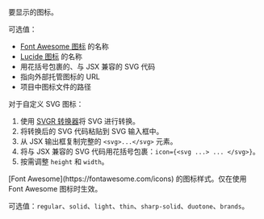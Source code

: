 <ResponseField name="icon" type="string" required>
  要显示的图标。
  
  可选值：
  - [Font Awesome 图标](https://fontawesome.com/icons) 的名称
  - [Lucide 图标](https://lucide.dev/icons) 的名称
  - 用花括号包裹的、与 JSX 兼容的 SVG 代码
  - 指向外部托管图标的 URL
  - 项目中图标文件的路径
  
  对于自定义 SVG 图标：
  1. 使用 [SVGR 转换器](https://react-svgr.com/playground/)将 SVG 进行转换。
  1. 将转换后的 SVG 代码粘贴到 SVG 输入框中。
  2. 从 JSX 输出框复制完整的 `<svg>...</svg>` 元素。
  3. 将与 JSX 兼容的 SVG 代码用花括号包裹：`icon={<svg ...> ... </svg>}`。
  4. 按需调整 `height` 和 `width`。
</ResponseField>

<ResponseField name="iconType" type="string">
  [Font Awesome](https://fontawesome.com/icons) 的图标样式。仅在使用 Font Awesome 图标时生效。 
  
  可选值：`regular`、`solid`、`light`、`thin`、`sharp-solid`、`duotone`、`brands`。
</ResponseField>